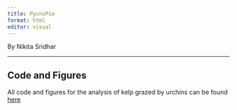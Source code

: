 ```yaml
---
title: PycnoPie
format: html
editor: visual
---
```


By Nikita Sridhar

------------------------------------------------------------------------

## Code and Figures

All code and figures for the analysis of kelp grazed by urchins can be found [here](kelp_analysis.html)
